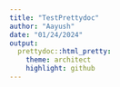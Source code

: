 ```yaml
---
title: "TestPrettydoc"
author: "Aayush"
date: "01/24/2024"
output:
  prettydoc::html_pretty:
    theme: architect
    highlight: github
---
```


